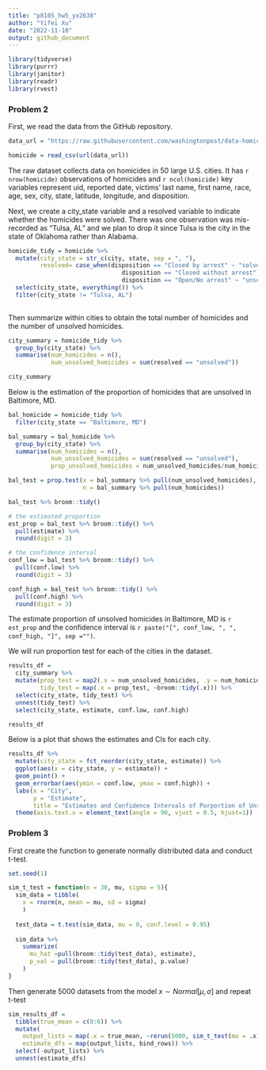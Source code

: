 ```yaml
---
title: "p8105_hw5_yx2638"
author: "Yifei Xu"
date: "2022-11-10"
output: github_document
---
```


```r
library(tidyverse)
library(purrr)
library(janitor)
library(readr)
library(rvest)
```


### Problem 2

First, we read the data from the GitHub repository. 
```r
data_url = "https://raw.githubusercontent.com/washingtonpost/data-homicides/master/homicide-data.csv"

homicide = read_csv(url(data_url)) 
```
The raw dataset collects data on homicides in 50 large U.S. cities. It has `r nrow(homicide)` observations of homicides and `r ncol(homicide)` key variables represent uid, reported date, victims' last name, first name, race, age, sex, city, state, latitude, longitude, and disposition.


Next, we create a city_state variable and a resolved variable to indicate whether the homicides were solved. There was one observation was mis-recorded as "Tulsa, AL" and we plan to drop it since Tulsa is the city in the state of Oklahoma rather than Alabama.
```r
homicide_tidy = homicide %>%
  mutate(city_state = str_c(city, state, sep = ", "),
         resolved= case_when(disposition == "Closed by arrest" ~ "solved",
                                disposition == "Closed without arrest" ~ "unsolved",
                                disposition == "Open/No arrest" ~ "unsolved")) %>% 
  select(city_state, everything()) %>%
  filter(city_state != "Tulsa, AL")
  
```

Then summarize within cities to obtain the total number of homicides and the number of unsolved homicides.
```r
city_summary = homicide_tidy %>%
  group_by(city_state) %>%
  summarise(num_homicides = n(),
            num_unsolved_homicides = sum(resolved == "unsolved")) 

city_summary 
```

Below is the estimation of the proportion of homicides that are unsolved in Baltimore, MD.
```r
bal_homicide = homicide_tidy %>%
  filter(city_state == "Baltimore, MD")

bal_summary = bal_homicide %>%
  group_by(city_state) %>%
  summarise(num_homicides = n(),
            num_unsolved_homicides = sum(resolved == "unsolved"),
            prop_unsolved_homicides = num_unsolved_homicides/num_homicides) 

bal_test = prop.test(x = bal_summary %>% pull(num_unsolved_homicides),
                     n = bal_summary %>% pull(num_homicides))

bal_test %>% broom::tidy()

# the estimated proportion
est_prop = bal_test %>% broom::tidy() %>%
  pull(estimate) %>%
  round(digit = 3)

# the confidence interval
conf_low = bal_test %>% broom::tidy() %>%
  pull(conf.low) %>%
  round(digit = 3)

conf_high = bal_test %>% broom::tidy() %>%
  pull(conf.high) %>%
  round(digit = 3)

```

The estimate proportion of unsolved homicides in Baltimore, MD is `r est_prop` and the confidence interval is `r paste("[", conf_low, ", ", conf_high, "]", sep ="")`.


We will run proportion test for each of the cities in the dataset.
```r
results_df = 
  city_summary %>% 
  mutate(prop_test = map2(.x = num_unsolved_homicides, .y = num_homicides, ~prop.test(x = .x, n = .y)),
         tidy_test = map(.x = prop_test, ~broom::tidy(.x))) %>% 
  select(city_state, tidy_test) %>% 
  unnest(tidy_test) %>% 
  select(city_state, estimate, conf.low, conf.high)

results_df
```

Below is a plot that shows the estimates and CIs for each city.
```r
results_df %>%
  mutate(city_state = fct_reorder(city_state, estimate)) %>%
  ggplot(aes(x = city_state, y = estimate)) +
  geom_point() +
  geom_errorbar(aes(ymin = conf.low, ymax = conf.high)) +
  labs(x = "City",
       y = "Estimate",
       title = "Estimates and Confidence Intervals of Porportion of Unsolved Homicides for Each City") +
  theme(axis.text.x = element_text(angle = 90, vjust = 0.5, hjust=1))
```


### Problem 3

First create the function to generate normally distributed data and conduct t-test.
```r
set.seed(1)

sim_t_test = function(n = 30, mu, sigma = 5){
  sim_data = tibble(
    x = rnorm(n, mean = mu, sd = sigma)
    ) 
    
  test_data = t.test(sim_data, mu = 0, conf.level = 0.95)
  
  sim_data %>% 
    summarize(
      mu_hat =pull(broom::tidy(test_data), estimate),
      p_val = pull(broom::tidy(test_data), p.value)
    )
}

```

Then generate 5000 datasets from the model $x \sim Normal[\mu, \sigma]$ and repeat t-test 
```r
sim_results_df = 
  tibble(true_mean = c(0:6)) %>% 
  mutate(
    output_lists = map(.x = true_mean, ~rerun(5000, sim_t_test(mu = .x))),
    estimate_dfs = map(output_lists, bind_rows)) %>% 
  select(-output_lists) %>% 
  unnest(estimate_dfs)
```
















